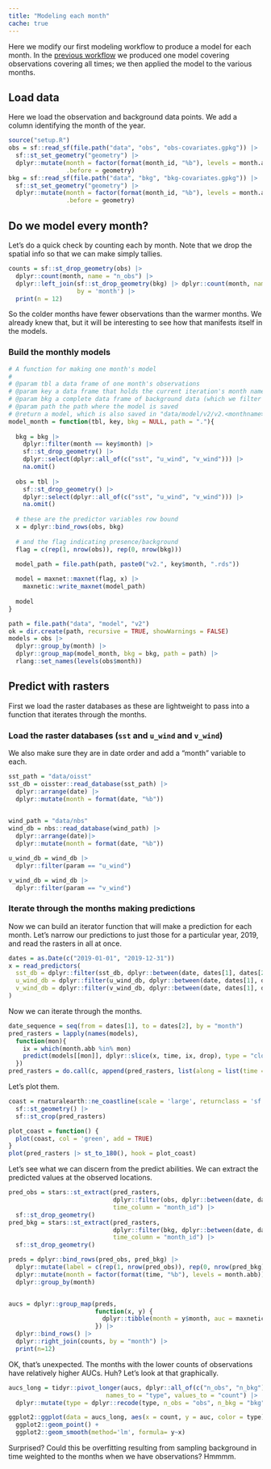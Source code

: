 ```yaml
---
title: "Modeling each month"
cache: true
---
```


Here we modify our first modeling workflow to produce a model for each month. In the [previous workflow](modeling-01.qmd) we produced one model covering observations covering all times; we then applied the model to the various months. 

## Load data

Here we load the observation and background data points. We add a column identifying the month of the year. 

```r
source("setup.R")
obs = sf::read_sf(file.path("data", "obs", "obs-covariates.gpkg")) |>
  sf::st_set_geometry("geometry") |>
  dplyr::mutate(month = factor(format(month_id, "%b"), levels = month.abb), 
                .before = geometry)
bkg = sf::read_sf(file.path("data", "bkg", "bkg-covariates.gpkg")) |>
  sf::st_set_geometry("geometry") |>
  dplyr::mutate(month = factor(format(month_id, "%b"), levels = month.abb), 
                .before = geometry)
```

## Do we model every month?

Let's do a quick check by counting each by month. Note that we drop the spatial info so that we can make simply tallies.

```r
counts = sf::st_drop_geometry(obs) |> 
  dplyr::count(month, name = "n_obs") |>
  dplyr::left_join(sf::st_drop_geometry(bkg) |> dplyr::count(month, name = "n_bkg"), 
                   by = 'month') |>
  print(n = 12)
```

So the colder months have fewer observations than the warmer months.  We already knew that, but it will be interesting to see how that manifests itself in the models.

### Build the monthly models

```r

# A function for making one month's model
#
# @param tbl a data frame of one month's observations
# @param key a data frame that holds the current iteration's month name
# @param bkg a complete data frame of background data (which we filter for the given month)
# @param path the path where the model is saved
# @return a model, which is also saved in "data/model/v2/v2.<monthname>"
model_month = function(tbl, key, bkg = NULL, path = "."){
  
  bkg = bkg |>
    dplyr::filter(month == key$month) |>
    sf::st_drop_geometry() |>
    dplyr::select(dplyr::all_of(c("sst", "u_wind", "v_wind"))) |>
    na.omit()
  
  obs = tbl |>
    sf::st_drop_geometry() |>
    dplyr::select(dplyr::all_of(c("sst", "u_wind", "v_wind"))) |>
    na.omit()
  
  # these are the predictor variables row bound
  x = dplyr::bind_rows(obs, bkg)
  
  # and the flag indicating presence/background
  flag = c(rep(1, nrow(obs)), rep(0, nrow(bkg)))
  
  model_path = file.path(path, paste0("v2.", key$month, ".rds"))

  model = maxnet::maxnet(flag, x) |>
    maxnetic::write_maxnet(model_path)
                         
  model
}

path = file.path("data", "model", "v2")
ok = dir.create(path, recursive = TRUE, showWarnings = FALSE)
models = obs |>
  dplyr::group_by(month) |>
  dplyr::group_map(model_month, bkg = bkg, path = path) |>
  rlang::set_names(levels(obs$month))
```

## Predict with rasters

First we load the raster databases as these are lightweight to pass into a function that iterates through the months.

### Load the raster databases (`sst` and `u_wind` and `v_wind`)

We also make sure they are in date order and add a "month" variable to each.

```r
sst_path = "data/oisst"
sst_db = oisster::read_database(sst_path) |>
  dplyr::arrange(date) |>
  dplyr::mutate(month = format(date, "%b"))
  

wind_path = "data/nbs"
wind_db = nbs::read_database(wind_path) |>
  dplyr::arrange(date)|>
  dplyr::mutate(month = format(date, "%b"))

u_wind_db = wind_db |>
  dplyr::filter(param == "u_wind")

v_wind_db = wind_db |>
  dplyr::filter(param == "v_wind")
```

### Iterate through the months making predictions
Now we can build an iterator function that will make a prediction for each month.  Let's narrow our predictions to just those for a particular year, 2019, and read the rasters in all at once.

```r
dates = as.Date(c("2019-01-01", "2019-12-31"))
x = read_predictors(
  sst_db = dplyr::filter(sst_db, dplyr::between(date, dates[1], dates[2])),
  u_wind_db = dplyr::filter(u_wind_db, dplyr::between(date, dates[1], dates[2])),
  v_wind_db = dplyr::filter(v_wind_db, dplyr::between(date, dates[1], dates[2]))
)
```

Now we can iterate through the months.

```r
date_sequence = seq(from = dates[1], to = dates[2], by = "month")
pred_rasters = lapply(names(models),
  function(mon){
    ix = which(month.abb %in% mon)
    predict(models[[mon]], dplyr::slice(x, time, ix, drop), type = "cloglog")
  }) 
pred_rasters = do.call(c, append(pred_rasters, list(along = list(time = date_sequence))))
```

Let's plot them.

```r
coast = rnaturalearth::ne_coastline(scale = 'large', returnclass = 'sf') |>
  sf::st_geometry() |>
  sf::st_crop(pred_rasters)

plot_coast = function() {
  plot(coast, col = 'green', add = TRUE)
}
plot(pred_rasters |> st_to_180(), hook = plot_coast)
```

Let's see what we can discern from the predict abilities. We can extract the predicted values at the observed locations.



```r
pred_obs = stars::st_extract(pred_rasters, 
                             dplyr::filter(obs, dplyr::between(date, dates[1], dates[2])),
                             time_column = "month_id") |>
  sf::st_drop_geometry() 
pred_bkg = stars::st_extract(pred_rasters, 
                             dplyr::filter(bkg, dplyr::between(date, dates[1], dates[2])),
                             time_column = "month_id") |>
  sf::st_drop_geometry() 

preds = dplyr::bind_rows(pred_obs, pred_bkg) |>
  dplyr::mutate(label = c(rep(1, nrow(pred_obs)), rep(0, nrow(pred_bkg))), .before = 1) |>
  dplyr::mutate(month = factor(format(time, "%b"), levels = month.abb)) |>
  dplyr::group_by(month)


aucs = dplyr::group_map(preds,
                        function(x, y) {
                          dplyr::tibble(month = y$month, auc = maxnetic::AUC(x))
                        }) |>
  dplyr::bind_rows() |>
  dplyr::right_join(counts, by = "month") |>
  print(n=12)
```

OK, that's unexpected.  The months with the lower counts of observations have relatively higher AUCs.  Huh?  Let's look at that graphically.

```r
aucs_long = tidyr::pivot_longer(aucs, dplyr::all_of(c("n_obs", "n_bkg")),
                           names_to = "type", values_to = "count") |>
  dplyr::mutate(type = dplyr::recode(type, n_obs = "obs", n_bkg = "bkg"))

ggplot2::ggplot(data = aucs_long, aes(x = count, y = auc, color = type)) +
  ggplot2::geom_point() + 
  ggplot2::geom_smooth(method='lm', formula= y~x)
```
Surprised?  Could this be overfitting resulting from sampling background in time weighted to the months when we have observations?  Hmmmm.

